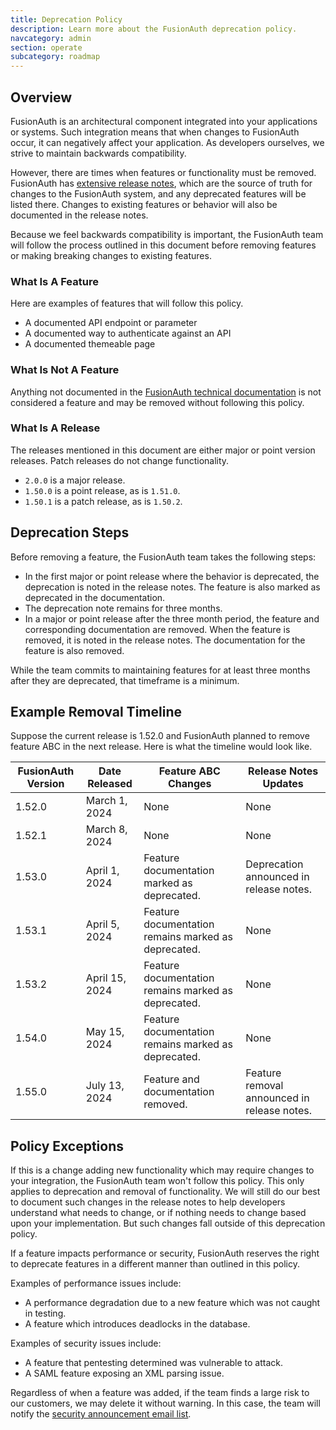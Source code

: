 ```yaml
---
title: Deprecation Policy
description: Learn more about the FusionAuth deprecation policy.
navcategory: admin
section: operate
subcategory: roadmap
---
```


## Overview

FusionAuth is an architectural component integrated into your applications or systems. Such integration means that when changes to FusionAuth occur, it can negatively affect your application. As developers ourselves, we strive to maintain backwards compatibility. 

However, there are times when features or functionality must be removed. FusionAuth has [extensive release notes](/docs/release-notes/), which are the source of truth for changes to the FusionAuth system, and any deprecated features will be listed there. Changes to existing features or behavior will also be documented in the release notes.

Because we feel backwards compatibility is important, the FusionAuth team will follow the process outlined in this document before removing features or making breaking changes to existing features.

### What Is A Feature

Here are examples of features that will follow this policy.

* A documented API endpoint or parameter
* A documented way to authenticate against an API
* A documented themeable page

### What Is Not A Feature

Anything not documented in the [FusionAuth technical documentation](/docs) is not considered a feature and may be removed without following this policy.

### What Is A Release

The releases mentioned in this document are either major or point version releases. Patch releases do not change functionality.

* `2.0.0` is a major release.
* `1.50.0` is a point release, as is `1.51.0`.
* `1.50.1` is a patch release, as is `1.50.2`.

## Deprecation Steps 

Before removing a feature, the FusionAuth team takes the following steps:

* In the first major or point release where the behavior is deprecated, the deprecation is noted in the release notes. The feature is also marked as deprecated in the documentation.
* The deprecation note remains for three months.
* In a major or point release after the three month period, the feature and corresponding documentation are removed. When the feature is removed, it is noted in the release notes. The documentation for the feature is also removed.

While the team commits to maintaining features for at least three months after they are deprecated, that timeframe is a minimum.

## Example Removal Timeline

Suppose the current release is 1.52.0 and FusionAuth planned to remove feature ABC in the next release. Here is what the timeline would look like.

| FusionAuth Version    | Date Released | Feature ABC Changes | Release Notes Updates |
| -------- | ------- | ------- | ------- |
| 1.52.0  | March 1, 2024 | None | None |
| 1.52.1  | March 8, 2024 | None | None |
| 1.53.0  | April 1, 2024 | Feature documentation marked as deprecated. | Deprecation announced in release notes. |
| 1.53.1  | April 5, 2024 | Feature documentation remains marked as deprecated. | None |
| 1.53.2  | April 15, 2024 | Feature documentation remains marked as deprecated. | None |
| 1.54.0  | May 15, 2024 | Feature documentation remains marked as deprecated. | None |
| 1.55.0  | July 13, 2024 | Feature and documentation removed. | Feature removal announced in release notes. |

## Policy Exceptions

If this is a change adding new functionality which may require changes to your integration, the FusionAuth team won't follow this policy. This only applies to deprecation and removal of functionality. We will still do our best to document such changes in the release notes to help developers understand what needs to change, or if nothing needs to change based upon your implementation. But such changes fall outside of this deprecation policy.

If a feature impacts performance or security, FusionAuth reserves the right to deprecate features in a different manner than outlined in this policy. 

Examples of performance issues include:

* A performance degradation due to a new feature which was not caught in testing.
* A feature which introduces deadlocks in the database.

Examples of security issues include:

* A feature that pentesting determined was vulnerable to attack.
* A SAML feature exposing an XML parsing issue. 

Regardless of when a feature was added, if the team finds a large risk to our customers, we may delete it without warning. In this case, the team will notify the [security announcement email list](/docs/operate/secure-and-monitor/securing#securing).
